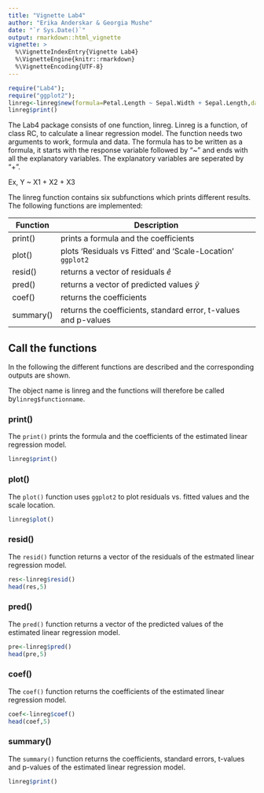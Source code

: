 ```yaml
---
title: "Vignette Lab4"
author: "Erika Anderskar & Georgia Mushe"
date: "`r Sys.Date()`"
output: rmarkdown::html_vignette
vignette: >
  %\VignetteIndexEntry{Vignette Lab4}
  %\VignetteEngine{knitr::rmarkdown}
  %\VignetteEncoding{UTF-8}
---
```

```r
require("Lab4");
require("ggplot2");
linreg<-linreg$new(formula=Petal.Length ~ Sepal.Width + Sepal.Length,data=iris)
linreg$print()
```
The Lab4 package consists of one function, linreg. Linreg is a function, of class RC, to calculate a linear regression model. The function needs two arguments to work, formula and data. The formula has to be written as a formula, it starts with the response variable followed by "~" and ends with all the explanatory variables. The explanatory variables are seperated by "+".

Ex, Y ~ X1 + X2 + X3

The linreg function contains six subfunctions which prints different results. The following functions are implemented:

| Function  | Description                                                               |
|-----------|---------------------------------------------------------------------------|
| print()   | prints a formula and the coefficients                                     |
| plot()    | plots 'Residuals vs Fitted' and 'Scale-Location' `ggplot2`                |
| resid()   | returns a vector of residuals $\hat{e}$                                   |
| pred()    | returns a vector of predicted values $\hat{y}$                            |
| coef()    | returns the coefficients                                                  |
| summary() | returns the coefficients, standard error, t-values and p-values           |



## Call the functions

In the following the different functions are described and the corresponding outputs are shown.

The object name is linreg and the functions will therefore be called by`linreg$functionname`.

### print()

The `print()` prints the formula and the coefficients of the estimated linear regression model.

```r
linreg$print()
```

### plot()

The `plot()` function uses `ggplot2` to plot residuals vs. fitted values and the scale location.

```r
linreg$plot()
```

### resid()
The `resid()` function returns a vector of the residuals of the estmated linear regression model.
```r
res<-linreg$resid()
head(res,5)

```

### pred()
The `pred()` function returns a vector of the predicted values of the estimated linear regression model.
```r
pre<-linreg$pred()
head(pre,5)
```

### coef()
The `coef()` function returns the coefficients of the estimated linear regression model.
```r
coef<-linreg$coef()
head(coef,5)
```


### summary()
The `summary()` function returns the coefficients, standard errors, t-values and p-values of the estimated linear regression model.
```r
linreg$print()
```
